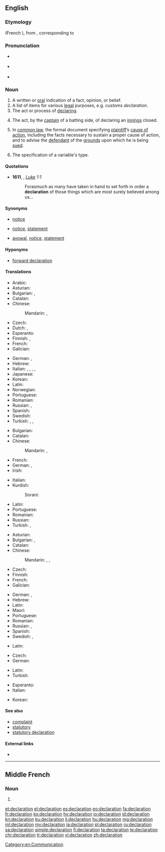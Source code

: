{{also|déclaration}}
==English==

===Etymology===
{{etyl|fro|en}} {{term|declaration|lang=fro}} (French {{term|déclaration|lang=fr}}), from {{etyl|la|en}} {{term|declarationem|lang=la}}, corresponding to {{suffix|declare|ation|lang=en}}

===Pronunciation===
* {{a|UK}} {{IPA|/ˌdɛkləˈɹeɪʃən/|lang=en}}
* {{a|US}} {{IPA|/dɛkləˈɹejʃn̩/|lang=en}}
* {{rhymes|eɪʃən|lang=en}}

===Noun===
{{en-noun}}

# A written or [[oral]] indication of a fact, opinion, or belief.
# A list of items for various [[legal]] purposes, e.g. ''customs declaration.''
# The act or process of [[declare|declaring]].
# {{context|cricket|lang=en}} The act, by the [[captain]] of a batting side, of declaring an [[innings]] closed.
# {{context|legal|lang=en}} In [[common law]], the formal document specifying [[plaintiff]]’s [[cause of action]], including the facts necessary to sustain a proper cause of action, and to advise the [[defendant]] of the [[grounds]] upon which he is being [[sued]].
# {{context|computing|lang=en}} The specification of a variable's type.

====Quotations====
* '''1611''', {{w|King James Version of the Bible}}, ''[[s:Bible (King James)/Luke|Luke]] 1:1''
*: Forasmuch as many have taken in hand to set forth in order a '''declaration''' of those things which are most surely believed among us...

====Synonyms====
* {{sense|act or process of declaring}} [[notice]]
* {{sense|list of items for legal purposes}} [[notice]], [[statement]]
* {{sense|written or oral indication}} [[avowal]], [[notice]], [[statement]]

====Hyponyms====
* {{sense|computing}} [[forward declaration]]

====Translations====
{{trans-top|written or oral indication of a fact, opinion, or belief}}
* Arabic: {{t|ar|إِعْلَان|m}}
* Asturian: {{t|ast|declaración|f}}
* Bulgarian: {{t+|bg|заявление|n}}, {{t+|bg|декларация|f}}
* Catalan: {{t|ca|declaració|f}}
* Chinese:
*: Mandarin: {{t|cmn|聲明}}, {{t+|cmn|声明|tr=shēngmíng}}
* Czech: {{t|cs|prohlášení|n}}
* Dutch: {{t+|nl|verklaring|f}}, {{t+|nl|declaratie|f}}
* Esperanto: {{t|eo|deklaracio}}
* Finnish: {{t+|fi|julistus}}, {{t+|fi|tiedoksianto}}
* French: {{t+|fr|déclaration|f}}
* Galician: {{t+|gl|declaración|f}}
{{trans-mid}}
* German: {{t+|de|Erklärung|f}}, {{t+|de|Deklaration|f}}
* Hebrew: {{t|he|הצהרה|tr=hatzhara|f}}
* Italian: {{t+|it|dichiarazione|f}}, {{t|it|asserzione|f}}, {{t+|it|voto|m}}, {{t+|it|conferma|f}}, {{t|it|enunciazione|f}}
* Japanese: {{t+|ja|宣言|tr=せんげん, sengen}}
* Korean: {{t+|ko|선언|tr=seoneon|sc=Kore}}
* Latin: {{t|la|fatum|n}}
* Norwegian: {{t+|no|erklæring|m|f}}
* Portuguese: {{t+|pt|declaração|f}}
* Romanian: {{t+|ro|declarație|f}}
* Russian: {{t+|ru|заявле́ние|n}}, {{t+|ru|деклара́ция|f}}
* Spanish: {{t+|es|declaración|f}}
* Swedish: {{t+|sv|tillkännagivande}}
* Turkish: {{t+|tr|açıklama}}, {{t+|tr|deklarasyon}}, {{t+|tr|bildiri}}
{{trans-bottom}}

{{trans-top|list of items for various legal purposes}}
* Bulgarian: {{t+|bg|декларация|f}}
* Catalan: {{t|ca|declaració|f}}
* Chinese:
*: Mandarin: {{t|cmn|報單}}, {{t+|cmn|报单|tr=bàodān}}
* French: {{t+|fr|déclaration|f}}
* German: {{t+|de|Erklärung|f}}, {{t+|de|Deklaration|f}}
* Irish: {{t|ga|dearbhú|m}}
{{trans-mid}}
* Italian: {{t+|it|elenco|m}}
* Kurdish:
*: Sorani: {{t|ku|به‌یان}}
* Latin: {{t|la|fatum|n}}
* Portuguese: {{t+|pt|declaração|f}}
* Romanian: {{t+|ro|declarație|f}}
* Russian: {{t+|ru|деклара́ция|f}}
* Turkish: {{t+|tr|beyanat}}, {{t+|tr|bildirge}}
{{trans-bottom}}

{{trans-top|act or process of declaring}}
* Asturian: {{t|ast|declaración|f}}
* Bulgarian: {{t|bg|заявяване|n}}, {{t+|bg|деклариране|n}}
* Catalan: {{t|ca|declaració|f}}
* Chinese:
*: Mandarin: {{t|cmn|報單}}, {{t+|cmn|报单|tr=bàodān}}, {{t+|cmn|宣言|tr=xuānyán}}
* Czech: {{t|cs|vyhlášení|n}}
* Finnish: {{t+|fi|julistus}}
* French: {{t+|fr|déclaration|f}}
* Galician: {{t+|gl|declaración|f}}
{{trans-mid}}
* German: {{t+|de|Erklärung|f}}, {{t+|de|Deklaration|f}}
* Hebrew: {{t|he|הצהרה|tr=hatzhara|f}}
* Latin: {{t|la|fatum|n}}
* Maori: {{t|mi|whakapuakanga}}
* Portuguese: {{t+|pt|declaração|f}}
* Romanian: {{t+|ro|declarare|f}}
* Russian: {{t+|ru|заявле́ние|n}}, {{t+|ru|объявле́ние|n}}
* Spanish: {{t+|es|declaración|f}}
* Swedish: {{t+|sv|förklara}}, {{t+|sv|deklarera}}
{{trans-bottom}}

{{trans-top|(cricket) act, by the captain of a batting side, of declaring an innings closed}}
{{trans-mid}}
* Latin: {{t|la|fatum|n}}
{{trans-bottom}}

{{trans-top|specification of a variables type}}
* Czech: {{t|cs|deklarace|f}}
* German: {{t+|de|Deklaration|f}}
{{trans-mid}}
* Latin: {{t|la|fatum|n}}
* Turkish: {{t|tr|açıklayıcı deyim}}
{{trans-bottom}}

{{checktrans-top}}
* Esperanto: {{t-check|eo|deklaro}}
* Italian: {{t-check|it|dichiarazione|f}}
{{trans-mid}}
* Korean: {{t-check|ko|선언}}
{{trans-bottom}}

====See also====
* [[complaint]]
* [[statutory]]
* [[statutory declaration]]

====External links====
* {{projectlink|wikipedia}}

[[Category:en:Communication]]

----

==Middle French==

===Noun===
{{frm-noun|f}}

# {{l/en|declaration}}

[[et:declaration]]
[[el:declaration]]
[[es:declaration]]
[[eo:declaration]]
[[fa:declaration]]
[[fr:declaration]]
[[ko:declaration]]
[[hy:declaration]]
[[io:declaration]]
[[id:declaration]]
[[kn:declaration]]
[[ku:declaration]]
[[li:declaration]]
[[hu:declaration]]
[[mg:declaration]]
[[ml:declaration]]
[[my:declaration]]
[[ja:declaration]]
[[pl:declaration]]
[[ru:declaration]]
[[sa:declaration]]
[[simple:declaration]]
[[fi:declaration]]
[[ta:declaration]]
[[te:declaration]]
[[chr:declaration]]
[[tr:declaration]]
[[vi:declaration]]
[[zh:declaration]]